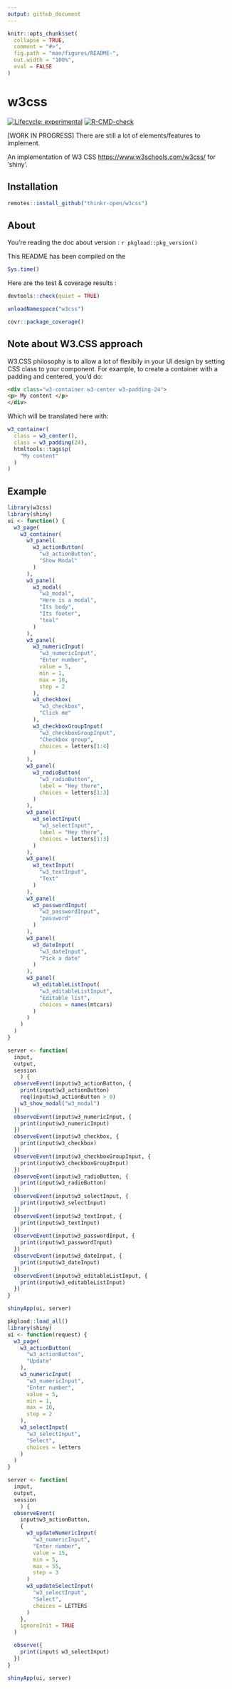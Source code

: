 ```yaml
---
output: github_document
---
```


<!-- README.md is generated from README.Rmd. Please edit that file -->

```r
knitr::opts_chunk$set(
  collapse = TRUE,
  comment = "#>",
  fig.path = "man/figures/README-",
  out.width = "100%",
  eval = FALSE
)
```

# w3css

<!-- badges: start -->
[![Lifecycle: experimental](https://img.shields.io/badge/lifecycle-experimental-orange.svg)](https://lifecycle.r-lib.org/articles/stages.html#experimental)
[![R-CMD-check](https://github.com/thinkr-open/w3css/actions/workflows/R-CMD-check.yaml/badge.svg)](https://github.com/thinkr-open/w3css/actions/workflows/R-CMD-check.yaml)
<!-- badges: end -->

[WORK IN PROGRESS] There are still a lot of elements/features to implement.

An implementation of W3 CSS <https://www.w3schools.com/w3css/> for 'shiny'.

## Installation

``` r
remotes::install_github("thinkr-open/w3css")
```

## About

You're reading the doc about version : `r pkgload::pkg_version()`

This README has been compiled on the

```r
Sys.time()
```

Here are the test & coverage results :

```r
devtools::check(quiet = TRUE)
```

```r
unloadNamespace("w3css")
```

```r
covr::package_coverage()
```

## Note about W3.CSS approach

W3.CSS philosophy is to allow a lot of flexibily in your UI design by setting CSS class to your component.
For example, to create a container with a padding and centered, you'd do:

```html
<div class="w3-container w3-center w3-padding-24">
<p> My content </p>
</div>
```

Which will be translated here with:

```r
w3_container(
  class = w3_center(),
  class = w3_padding(24),
  htmltools::tags$p(
    "My content"
  )
)
```

## Example

```r
library(w3css)
library(shiny)
ui <- function() {
  w3_page(
    w3_container(
      w3_panel(
        w3_actionButton(
          "w3_actionButton",
          "Show Modal"
        )
      ),
      w3_panel(
        w3_modal(
          "w3_modal",
          "Here is a modal",
          "Its body",
          "Its footer",
          "teal"
        )
      ),
      w3_panel(
        w3_numericInput(
          "w3_numericInput",
          "Enter number",
          value = 5,
          min = 1,
          max = 10,
          step = 2
        ),
        w3_checkbox(
          "w3_checkbox",
          "Click me"
        ),
        w3_checkboxGroupInput(
          "w3_checkboxGroupInput",
          "Checkbox group",
          choices = letters[1:4]
        )
      ),
      w3_panel(
        w3_radioButton(
          "w3_radioButton",
          label = "Hey there",
          choices = letters[1:3]
        )
      ),
      w3_panel(
        w3_selectInput(
          "w3_selectInput",
          label = "Hey there",
          choices = letters[1:3]
        )
      ),
      w3_panel(
        w3_textInput(
          "w3_textInput",
          "Text"
        )
      ),
      w3_panel(
        w3_passwordInput(
          "w3_passwordInput",
          "password"
        )
      ),
      w3_panel(
        w3_dateInput(
          "w3_dateInput",
          "Pick a date"
        )
      ),
      w3_panel(
        w3_editableListInput(
          "w3_editableListInput",
          "Editable list",
          choices = names(mtcars)
        )
      )
    )
  )
}

server <- function(
  input,
  output,
  session
    ) {
  observeEvent(input$w3_actionButton, {
    print(input$w3_actionButton)
    req(input$w3_actionButton > 0)
    w3_show_modal("w3_modal")
  })
  observeEvent(input$w3_numericInput, {
    print(input$w3_numericInput)
  })
  observeEvent(input$w3_checkbox, {
    print(input$w3_checkbox)
  })
  observeEvent(input$w3_checkboxGroupInput, {
    print(input$w3_checkboxGroupInput)
  })
  observeEvent(input$w3_radioButton, {
    print(input$w3_radioButton)
  })
  observeEvent(input$w3_selectInput, {
    print(input$w3_selectInput)
  })
  observeEvent(input$w3_textInput, {
    print(input$w3_textInput)
  })
  observeEvent(input$w3_passwordInput, {
    print(input$w3_passwordInput)
  })
  observeEvent(input$w3_dateInput, {
    print(input$w3_dateInput)
  })
  observeEvent(input$w3_editableListInput, {
    print(input$w3_editableListInput)
  })
}

shinyApp(ui, server)
```

```r
pkgload::load_all()
library(shiny)
ui <- function(request) {
  w3_page(
    w3_actionButton(
      "w3_actionButton",
      "Update"
    ),
    w3_numericInput(
      "w3_numericInput",
      "Enter number",
      value = 5,
      min = 1,
      max = 10,
      step = 2
    ),
    w3_selectInput(
      "w3_selectInput",
      "Select",
      choices = letters
    )
  )
}

server <- function(
  input,
  output,
  session
    ) {
  observeEvent(
    input$w3_actionButton,
    {
      w3_updateNumericInput(
        "w3_numericInput",
        "Enter number",
        value = 15,
        min = 5,
        max = 55,
        step = 3
      )
      w3_updateSelectInput(
        "w3_selectInput",
        "Select",
        choices = LETTERS
      )
    },
    ignoreInit = TRUE
  )

  observe({
    print(input$ w3_selectInput)
  })
}

shinyApp(ui, server)
```

